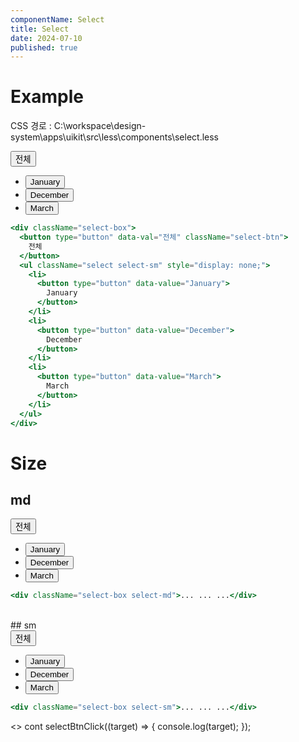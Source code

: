 ```yaml
---
componentName: Select
title: Select
date: 2024-07-10
published: true
---
```


# Example

CSS 경로 : C:\workspace\design-system\apps\uikit\src\less\components\select.less

<Preview>
  <div className="select-box">
    <button
      type="button"
      data-val="전체"
      className="select-btn"
      onClick="selectBtnClick(this);"
    >
      전체
    </button>
    <ul className="select select-sm">
      <li>
        <button type="button" data-value="January">
          January
        </button>
      </li>
      <li>
        <button type="button" data-value="December">
          December
        </button>
      </li>
      <li>
        <button type="button" data-value="March">
          March
        </button>
      </li>
    </ul>
  </div>
</Preview>

```jsx
<div className="select-box">
  <button type="button" data-val="전체" className="select-btn">
    전체
  </button>
  <ul className="select select-sm" style="display: none;">
    <li>
      <button type="button" data-value="January">
        January
      </button>
    </li>
    <li>
      <button type="button" data-value="December">
        December
      </button>
    </li>
    <li>
      <button type="button" data-value="March">
        March
      </button>
    </li>
  </ul>
</div>
```

# Size

## md

<Preview>
  <div className="select-box select-md">
    <button type="button" data-val="전체" className="select-btn">
      전체
    </button>
    <ul className="select">
      <li>
        <button type="button" data-value="January">
          January
        </button>
      </li>
      <li>
        <button type="button" data-value="December">
          December
        </button>
      </li>
      <li>
        <button type="button" data-value="March">
          March
        </button>
      </li>
    </ul>
  </div>
</Preview>

```jsx
<div className="select-box select-md">... ... ...</div>
```

<br />
## sm

<Preview>
  <div className="select-box select-sm">
    <button type="button" data-val="전체" className="select-btn">
      전체
    </button>
    <ul className="select">
      <li>
        <button type="button" data-value="January">
          January
        </button>
      </li>
      <li>
        <button type="button" data-value="December">
          December
        </button>
      </li>
      <li>
        <button type="button" data-value="March">
          March
        </button>
      </li>
    </ul>
  </div>
</Preview>

```jsx
<div className="select-box select-sm">... ... ...</div>
```

<ScriptCode>
    <>
      cont selectBtnClick((target) => {
        console.log(target);
      });
    </>
</ScriptCode>
